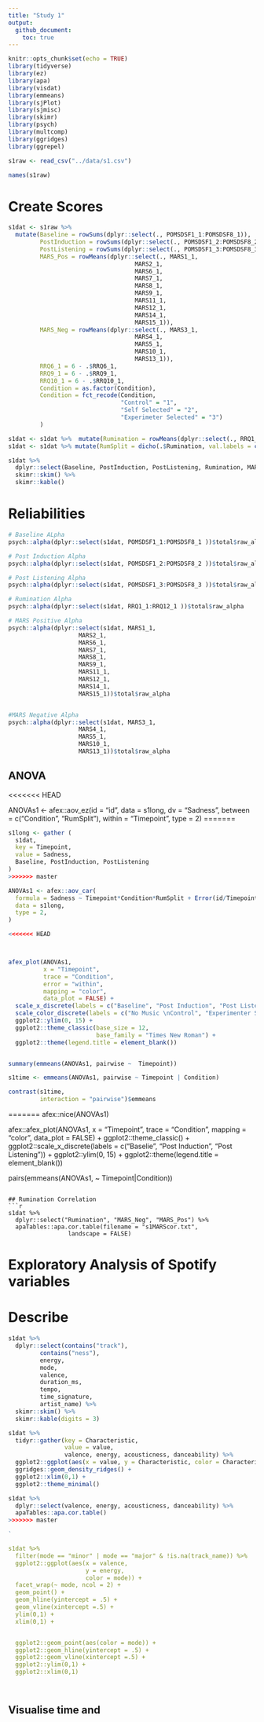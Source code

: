 ```yaml
---
title: "Study 1"
output:
  github_document:
    toc: true
---
```


```r
knitr::opts_chunk$set(echo = TRUE)
library(tidyverse)
library(ez)
library(apa)
library(visdat)
library(emmeans)
library(sjPlot)
library(sjmisc)
library(skimr)
library(psych)
library(multcomp)
library(ggridges)
library(ggrepel)
```

```r
s1raw <- read_csv("../data/s1.csv") 

names(s1raw)
```

# Create Scores 

```r
s1dat <- s1raw %>% 
  mutate(Baseline = rowSums(dplyr::select(., POMSDSF1_1:POMSDSF8_1)),
         PostInduction = rowSums(dplyr::select(., POMSDSF1_2:POMSDSF8_2)),
         PostListening = rowSums(dplyr::select(., POMSDSF1_3:POMSDSF8_3)),
         MARS_Pos = rowMeans(dplyr::select(., MARS1_1,
                                    MARS2_1,
                                    MARS6_1,
                                    MARS7_1, 
                                    MARS8_1,
                                    MARS9_1,
                                    MARS11_1,
                                    MARS12_1,
                                    MARS14_1,
                                    MARS15_1)),
         MARS_Neg = rowMeans(dplyr::select(., MARS3_1,
                                    MARS4_1,
                                    MARS5_1,
                                    MARS10_1,
                                    MARS13_1)),
         RRQ6_1 = 6 - .$RRQ6_1,
         RRQ9_1 = 6 - .$RRQ9_1,
         RRQ10_1 = 6 - .$RRQ10_1, 
         Condition = as.factor(Condition),
         Condition = fct_recode(Condition, 
                                "Control" = "1", 
                                "Self Selected" = "2",
                                "Experimeter Selected" = "3")
         ) 

s1dat <- s1dat %>%  mutate(Rumination = rowMeans(dplyr::select(., RRQ1_1:RRQ12_1)))
s1dat <- s1dat %>% mutate(RumSplit = dicho(.$Rumination, val.labels = c("Low Rumiantion", "High Rumination")))

s1dat %>% 
  dplyr::select(Baseline, PostInduction, PostListening, Rumination, MARS_Pos, MARS_Neg) %>%
  skimr::skim() %>% 
  skimr::kable()

```

# Reliabilities 
```r
# Baseline ALpha 
psych::alpha(dplyr::select(s1dat, POMSDSF1_1:POMSDSF8_1 ))$total$raw_alpha

# Post Induction Alpha
psych::alpha(dplyr::select(s1dat, POMSDSF1_2:POMSDSF8_2 ))$total$raw_alpha

# Post Listening Alpha 
psych::alpha(dplyr::select(s1dat, POMSDSF1_3:POMSDSF8_3 ))$total$raw_alpha

# Rumination Alpha 
psych::alpha(dplyr::select(s1dat, RRQ1_1:RRQ12_1 ))$total$raw_alpha

# MARS Positive Alpha 
psych::alpha(dplyr::select(s1dat, MARS1_1,
                    MARS2_1,
                    MARS6_1,
                    MARS7_1, 
                    MARS8_1,
                    MARS9_1,
                    MARS11_1,
                    MARS12_1,
                    MARS14_1,
                    MARS15_1))$total$raw_alpha


#MARS Negative Alpha 
psych::alpha(dplyr::select(s1dat, MARS3_1,
                    MARS4_1,
                    MARS5_1,
                    MARS10_1,
                    MARS13_1))$total$raw_alpha

```


## ANOVA 

<<<<<<< HEAD

ANOVAs1 <- afex::aov_ez(id = "id",
                        data = s1long,
                        dv = "Sadness",
                        between = c("Condition", "RumSplit"),
                        within = "Timepoint",
                        type = 2)
=======
```r
s1long <- gather (
  s1dat,
  key = Timepoint,
  value = Sadness,
  Baseline, PostInduction, PostListening
)
>>>>>>> master

ANOVAs1 <- afex::aov_car(
  formula = Sadness ~ Timepoint*Condition*RumSplit + Error(id/Timepoint),
  data = s1long,
  type = 2,
)

<<<<<<< HEAD



afex_plot(ANOVAs1,
          x = "Timepoint",
          trace = "Condition",
          error = "within",
          mapping = "color",
          data_plot = FALSE) +
  scale_x_discrete(labels = c("Baseline", "Post Induction", "Post Listening")) +
  scale_color_discrete(labels = c("No Music \nControl", "Experimenter Selected \nMusic", "Participant Selected \nMusic")) +
  ggplot2::ylim(0, 15) +
  ggplot2::theme_classic(base_size = 12, 
                         base_family = "Times New Roman") +
  ggplot2::theme(legend.title = element_blank()) 


summary(emmeans(ANOVAs1, pairwise ~  Timepoint))

s1time <- emmeans(ANOVAs1, pairwise ~ Timepoint | Condition)

contrast(s1time,
         interaction = "pairwise")$emmeans 
```
=======
afex::nice(ANOVAs1)

afex::afex_plot(ANOVAs1,
                x = "Timepoint",
                trace = "Condition", 
                mapping = "color",
                data_plot = FALSE) +
  ggplot2::theme_classic() + 
  ggplot2::scale_x_discrete(labels = c("Baselie", "Post Induction", "Post Listening")) +
  ggplot2::ylim(0, 15) +
  ggplot2::theme(legend.title = element_blank())

pairs(emmeans(ANOVAs1, ~ Timepoint|Condition))

```

## Rumination Correlation 
```r
s1dat %>% 
  dplyr::select("Rumination", "MARS_Neg", "MARS_Pos") %>% 
  apaTables::apa.cor.table(filename = "s1MARScor.txt",
                 landscape = FALSE)
```

# Exploratory Analysis of Spotify variables 

# Describe
```r
s1dat %>% 
  dplyr::select(contains("track"),
         contains("ness"),
         energy,
         mode,
         valence,
         duration_ms,
         tempo,
         time_signature,
         artist_name) %>% 
  skimr::skim() %>% 
  skimr::kable(digits = 3)

s1dat %>% 
  tidyr::gather(key = Characteristic,
                value = value,
                valence, energy, acousticness, danceability) %>% 
  ggplot2::ggplot(aes(x = value, y = Characteristic, color = Characteristic, fill = Characteristic)) + 
  ggridges::geom_density_ridges() + 
  ggplot2::xlim(0,1) +
  ggplot2::theme_minimal() 

s1dat %>%
  dplyr::select(valence, energy, acousticness, danceability) %>% 
  apaTables::apa.cor.table()
>>>>>>> master

`

s1dat %>% 
  filter(mode == "minor" | mode == "major" & !is.na(track_name)) %>% 
  ggplot2::ggplot(aes(x = valence,
                      y = energy,
                      color = mode)) +
  facet_wrap(~ mode, ncol = 2) +
  geom_point() +
  geom_hline(yintercept = .5) +
  geom_vline(xintercept =.5) +
  ylim(0,1) +
  xlim(0,1) +


  ggplot2::geom_point(aes(color = mode)) +
  ggplot2::geom_hline(yintercept = .5) +
  ggplot2::geom_vline(xintercept =.5) + 
  ggplot2::ylim(0,1) + 
  ggplot2::xlim(0,1)




```

## Visualise time and 